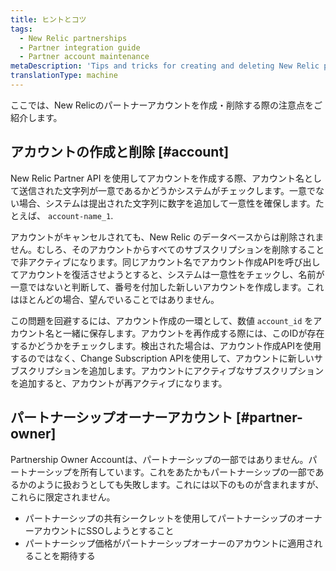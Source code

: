 ```yaml
---
title: ヒントとコツ
tags:
  - New Relic partnerships
  - Partner integration guide
  - Partner account maintenance
metaDescription: 'Tips and tricks for creating and deleting New Relic partner accounts, including the partnership owner account.'
translationType: machine
---
```


ここでは、New Relicのパートナーアカウントを作成・削除する際の注意点をご紹介します。

## アカウントの作成と削除 [#account]

New Relic Partner API を使用してアカウントを作成する際、アカウント名として送信された文字列が一意であるかどうかシステムがチェックします。一意でない場合、システムは提出された文字列に数字を追加して一意性を確保します。たとえば、 `account-name_1`.

アカウントがキャンセルされても、New Relic のデータベースからは削除されません。むしろ、そのアカウントからすべてのサブスクリプションを削除することで非アクティブになります。同じアカウント名でアカウント作成APIを呼び出してアカウントを復活させようとすると、システムは一意性をチェックし、名前が一意ではないと判断して、番号を付加した新しいアカウントを作成します。これはほとんどの場合、望んでいることではありません。

この問題を回避するには、アカウント作成の一環として、数値 `account_id` をアカウント名と一緒に保存します。アカウントを再作成する際には、このIDが存在するかどうかをチェックします。検出された場合は、アカウント作成APIを使用するのではなく、Change Subscription APIを使用して、アカウントに新しいサブスクリプションを追加します。アカウントにアクティブなサブスクリプションを追加すると、アカウントが再アクティブになります。

## パートナーシップオーナーアカウント [#partner-owner]

Partnership Owner Accountは、パートナーシップの一部ではありません。パートナーシップを所有しています。これをあたかもパートナーシップの一部であるかのように扱おうとしても失敗します。これには以下のものが含まれますが、これらに限定されません。

* パートナーシップの共有シークレットを使用してパートナーシップのオーナーアカウントにSSOしようとすること
* パートナーシップ価格がパートナーシップオーナーのアカウントに適用されることを期待する